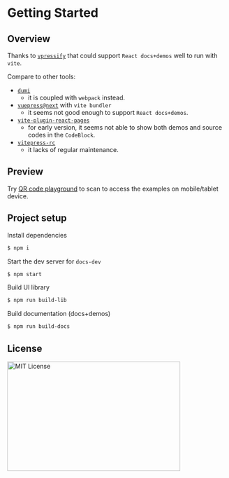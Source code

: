 # Getting Started

## Overview

Thanks to [`vpressify`](https://github.com/v-poc/vpressify) that could support `React docs+demos` well to run with `vite`.

Compare to other tools:

- [`dumi`](https://d.umijs.org/)
  - it is coupled with `webpack` instead.
- [`vuepress@next`](https://github.com/vuepress/vuepress-next) with `vite bundler`
  - it seems not good enough to support `React docs+demos`.
- [`vite-plugin-react-pages`](https://github.com/vitejs/vite-plugin-react-pages)
  - for early version, it seems not able to show both demos and source codes in the `CodeBlock`.
- [`vitepress-rc`](https://github.com/cvnine/vitepress-rc)
  - it lacks of regular maintenance.

## Preview

Try [QR code playground](/en/qr-code) to scan to access the examples on mobile/tablet device.

## Project setup

Install dependencies

```bash
$ npm i
```

Start the dev server for `docs-dev`

```bash
$ npm start
```

Build UI library

```bash
$ npm run build-lib
```

Build documentation (docs+demos)

```bash
$ npm run build-docs
```

## License

<img
  src="https://nikoni.top/images/niko-mit-react.png"
  alt="MIT License"
  width="396"
  height="250"
/>
